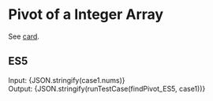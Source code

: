 


<Meta title="Array/Pivot" />

# Pivot of a Integer Array

See [card](https://leetcode.com/explore/learn/card/array-and-string/201/introduction-to-array/1144/).

## ES5

<Canvas>
  <Story name="ES5" parameters={{ docs: { source: { code: es5solution } }}}>
    <div>
      <label>Input: </label>
      <span>{JSON.stringify(case1.nums)}</span>
    </div>
    <div>
      <label>Output: </label>
      <span>{JSON.stringify(runTestCase(findPivot_ES5, case1))}</span>
    </div>
  </Story>
</Canvas>

